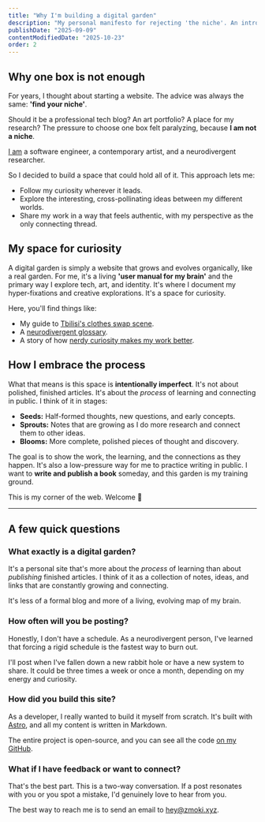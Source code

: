 ```yaml
---
title: "Why I'm building a digital garden"
description: "My personal manifesto for rejecting 'the niche'. An introduction to this digital garden and how it serves as a map of my brain."
publishDate: "2025-09-09"
contentModifiedDate: "2025-10-23"
order: 2
---
```


## Why one box is not enough

For years, I thought about starting a website. The advice was always the same: **'find your niche'**.

Should it be a professional tech blog? An art portfolio? A place for my research? The pressure to choose one box felt paralyzing, because **I am not a niche**.

[I am](/feed/1-about-me/) a software engineer, a contemporary artist, and a neurodivergent researcher.

So I decided to build a space that could hold all of it. This approach lets me:

- Follow my curiosity wherever it leads.
- Explore the interesting, cross-pollinating ideas between my different worlds.
- Share my work in a way that feels authentic, with my perspective as the only connecting thread.

## My space for curiosity

A digital garden is simply a website that grows and evolves organically, like a real garden. For me, it's a living **'user manual for my brain'** and the primary way I explore tech, art, and identity. It's where I document my hyper-fixations and creative explorations. It's a space for curiosity.

Here, you'll find things like:

- My guide to [Tbilisi's clothes swap scene](/feed/6-tbilisi-swaps-guide/).
- A [neurodivergent glossary](/feed/4-neurodivergent-glossary/).
- A story of how [nerdy curiosity makes my work better](/feed/7-nerdy-curiosity-better-work/).

## How I embrace the process

What that means is this space is **intentionally imperfect**. It's not about polished, finished articles. It's about the _process_ of learning and connecting in public. I think of it in stages:

- **Seeds:** Half-formed thoughts, new questions, and early concepts.
- **Sprouts:** Notes that are growing as I do more research and connect them to other ideas.
- **Blooms:** More complete, polished pieces of thought and discovery.

The goal is to show the work, the learning, and the connections as they happen. It's also a low-pressure way for me to practice writing in public. I want to **write and publish a book** someday, and this garden is my training ground.

This is my corner of the web. Welcome &#129655;

---

## A few quick questions

### What exactly is a digital garden?

It's a personal site that's more about the _process_ of learning than about _publishing_ finished articles. I think of it as a collection of notes, ideas, and links that are constantly growing and connecting.

It's less of a formal blog and more of a living, evolving map of my brain.

### How often will you be posting?

Honestly, I don't have a schedule. As a neurodivergent person, I've learned that forcing a rigid schedule is the fastest way to burn out.

I'll post when I've fallen down a new rabbit hole or have a new system to share. It could be three times a week or once a month, depending on my energy and curiosity.

### How did you build this site?

As a developer, I really wanted to build it myself from scratch. It's built with [Astro](https://astro.build/), and all my content is written in Markdown.

The entire project is open-source, and you can see all the code [on my GitHub](https://github.com/zmoki/zmoki.xyz).

### What if I have feedback or want to connect?

That's the best part. This is a two-way conversation. If a post resonates with you or you spot a mistake, I'd genuinely love to hear from you.

The best way to reach me is to send an email to [hey@zmoki.xyz](mailto:hey@zmoki.xyz).
